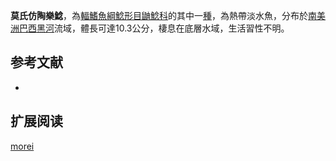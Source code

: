 {{Speciesbox
| name = 莫氏仿陶樂鯰
| image = 
| image_width = 250px
| image_caption = 
| status = NE
| status_system = IUCN3.1
| genus = Opsodoras
| species = morei
| authority = [[Steindachner|Steindachner]], 1881
| synonyms = *''Oxydoras morei '',Steindachner, 1881 
}}

'''莫氏仿陶樂鯰'''，為[[輻鰭魚綱|輻鰭魚綱]][[鯰形目|鯰形目]][[鼬鯰科|鼬鯰科]]的其中一[[種|種]]，為熱帶淡水魚，分布於[[南美洲|南美洲]][[巴西|巴西]][[黑河|黑河]]流域，體長可達10.3公分，棲息在底層水域，生活習性不明。

==参考文献==
*{{FishBase_species|genus=Opsodoras|species=morei|year=2015|month=7}}

== 扩展阅读 ==
{{refbegin}}
{{wikispecies-inline|Opsodoras morei|莫氏仿陶樂鯰}}
{{refend}}
{{Taxonbar|from=Q5586130}}

[[Category:仿陶樂鯰屬|morei]]